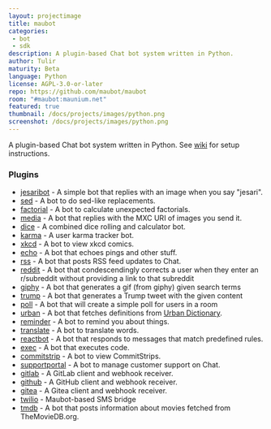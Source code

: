 ```yaml
---
layout: projectimage
title: maubot
categories: 
 - bot
 - sdk
description: A plugin-based Chat bot system written in Python.
author: Tulir
maturity: Beta
language: Python
license: AGPL-3.0-or-later
repo: https://github.com/maubot/maubot
room: "#maubot:maunium.net"
featured: true
thumbnail: /docs/projects/images/python.png
screenshot: /docs/projects/images/python.png
---
```


A plugin-based Chat bot system written in Python. See [wiki](https://github.com/maubot/maubot/wiki) for setup instructions.

### Plugins

* [jesaribot](https://github.com/maubot/jesaribot) - A simple bot that replies with an image when you say "jesari".
* [sed](https://github.com/maubot/sed) - A bot to do sed-like replacements.
* [factorial](https://github.com/maubot/factorial) - A bot to calculate unexpected factorials.
* [media](https://github.com/maubot/media) - A bot that replies with the MXC URI of images you send it.
* [dice](https://github.com/maubot/dice) - A combined dice rolling and calculator bot.
* [karma](https://github.com/maubot/karma) - A user karma tracker bot.
* [xkcd](https://github.com/maubot/xkcd) - A bot to view xkcd comics.
* [echo](https://github.com/maubot/echo) - A bot that echoes pings and other stuff.
* [rss](https://github.com/maubot/rss) - A bot that posts RSS feed updates to Chat.
* [reddit](https://github.com/TomCasavant/RedditMaubot) - A bot that condescendingly corrects a user when they enter an r/subreddit without providing a link to that subreddit
* [giphy](https://github.com/TomCasavant/GiphyMaubot) - A bot that generates a gif (from giphy) given search terms
* [trump](https://github.com/jeffcasavant/MaubotTrumpTweet) - A bot that generates a Trump tweet with the given content
* [poll](https://github.com/TomCasavant/PollMaubot) - A bot that will create a simple poll for users in a room
* [urban](https://github.com/dvdgsng/UrbanMaubot) - A bot that fetches definitions from [Urban Dictionary](https://www.urbandictionary.com/).
* [reminder](https://github.com/maubot/reminder) - A bot to remind you about things.
* [translate](https://github.com/maubot/translate) - A bot to translate words.
* [reactbot](https://github.com/maubot/reactbot) - A bot that responds to messages that match predefined rules.
* [exec](https://github.com/maubot/exec) - A bot that executes code.
* [commitstrip](https://github.com/maubot/commitstrip) - A bot to view CommitStrips.
* [supportportal](https://github.com/maubot/supportportal) - A bot to manage customer support on Chat.
* [gitlab](https://github.com/maubot/gitlab) - A GitLab client and webhook receiver.
* [github](https://github.com/maubot/github) - A GitHub client and webhook receiver.
* [gitea](https://github.com/saces/maugitea) - A Gitea client and webhook receiver.
* [twilio](https://github.com/jeffcasavant/MaubotTwilio) - Maubot-based SMS bridge
* [tmdb](https://codeberg.org/lomion/tmdb-bot) - A bot that posts information about movies fetched from TheMovieDB.org.
